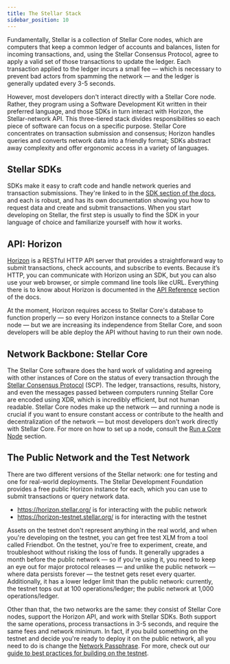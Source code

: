 ```yaml
---
title: The Stellar Stack
sidebar_position: 10
---
```



Fundamentally, Stellar is a collection of Stellar Core nodes, which are computers that keep a common ledger of accounts and balances, listen for incoming transactions, and, using the Stellar Consensus Protocol, agree to apply a valid set of those transactions to update the ledger. Each transaction applied to the ledger incurs a small fee — which is necessary to prevent bad actors from spamming the network — and the ledger is generally updated every 3-5 seconds.

However, most developers don't interact directly with a Stellar Core node. Rather, they program using a Software Development Kit written in their preferred language, and those SDKs in turn interact with Horizon, the Stellar-network API. This three-tiered stack divides responsibilities so each piece of software can focus on a specific purpose. Stellar Core concentrates on transaction submission and consensus; Horizon handles queries and converts network data into a friendly format; SDKs abstract away complexity and offer ergonomic access in a variety of languages.

## Stellar SDKs

SDKs make it easy to craft code and handle network queries and transaction submissions. They're linked to in the [SDK section of the docs](../software-and-sdks/index.mdx), and each is robust, and has its own documentation showing you how to request data and create and submit transactions. When you start developing on Stellar, the first step is usually to find the SDK in your language of choice and familiarize yourself with how it works.

## API: Horizon

[Horizon](../run-api-server/index.mdx) is a RESTful HTTP API server that provides a straightforward way to submit transactions, check accounts, and subscribe to events. Because it’s HTTP, you can communicate with Horizon using an SDK, but you can also use your web browser, or simple command line tools like cURL. Everything there is to know about Horizon is documented in the [API Reference](/api/introduction/) section of the docs.

At the moment, Horizon requires access to Stellar Core's database to function properly — so every Horizon instance connects to a Stellar Core node — but we are increasing its independence from Stellar Core, and soon developers will be able deploy the API without having to run their own node.

## Network Backbone: Stellar Core

The Stellar Core software does the hard work of validating and agreeing with other instances of Core on the status of every transaction through the [Stellar Consensus Protocol](../glossary/scp.mdx) (SCP). The ledger, transactions, results, history, and even the messages passed between computers running Stellar Core are encoded using XDR, which is incredibly efficient, but not human readable. Stellar Core nodes make up the network — and running a node is crucial if you want to ensure constant access or contribute to the health and decentralization of the network — but most developers don't work directly with Stellar Core. For more on how to set up a node, consult the [Run a Core Node](../run-core-node/index.mdx) section.

## The Public Network and the Test Network

There are two different versions of the Stellar network: one for testing and one for real-world deployments. The Stellar Development Foundation provides a free public Horizon instance for each, which you can use to submit transactions or query network data.

- https://horizon.stellar.org/ is for interacting with the public network
- https://horizon-testnet.stellar.org/ is for interacting with the testnet

Assets on the testnet don't represent anything in the real world, and when you're developing on the testnet, you can get free test XLM from a tool called Friendbot. On the testnet, you're free to experiment, create, and troubleshoot without risking the loss of funds. It generally upgrades a month before the public network — so if you're using it, you need to keep an eye out for major protocol releases — and unlike the public network — where data persists forever — the testnet gets reset every quarter. Additionally, it has a lower ledger limit than the public network: currently, the testnet tops out at 100 operations/ledger; the public network at 1,000 operations/ledger.

Other than that, the two networks are the same: they consist of Stellar Core nodes, support the Horizon API, and work with Stellar SDKs. Both support the same operations, process transactions in 3-5 seconds, and require the same fees and network minimum. In fact, if you build something on the testnet and decide you're ready to deploy it on the public network, all you need to do is change the [Network Passphrase](../glossary/network-passphrase.mdx). For more, check out our [guide to best practices for building on the testnet](../glossary/testnet.mdx).
